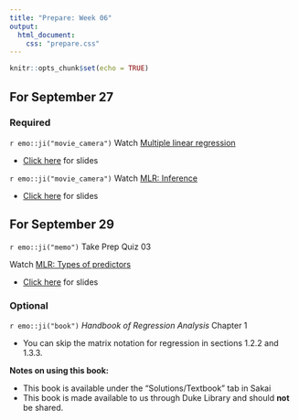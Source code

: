 ```yaml
---
title: "Prepare: Week 06"
output: 
  html_document:
    css: "prepare.css"
---
```


```r
knitr::opts_chunk$set(echo = TRUE)
```


## For September 27

### Required

`r emo::ji("movie_camera")` Watch [Multiple linear regression](https://warpwire.duke.edu/w/Q00FAA/)

- [Click here](https://sta210-fa21.netlify.app/slides/11-mlr-intro.html) for slides

`r emo::ji("movie_camera")` Watch [MLR: Inference](https://warpwire.duke.edu/w/RU0FAA/)

- [Click here](https://sta210-fa21.netlify.app/slides/11-mlr-inference.html) for slides

## For September 29

`r emo::ji("memo")` Take Prep Quiz 03

Watch [MLR: Types of predictors](https://warpwire.duke.edu/w/v1kFAA/)

- [Click here](https://sta210-fa21.netlify.app/slides/12-mlr-predictor-types.html) for slides



### Optional 

`r emo::ji("book")` *Handbook of Regression Analysis* Chapter 1 

- You can skip the matrix notation for regression in sections 1.2.2 and 1.3.3. 

**Notes on using this book:** 

- This book is available under the "Solutions/Textbook" tab in Sakai 
- This book is made available to us through Duke Library and should **not** be shared. 





